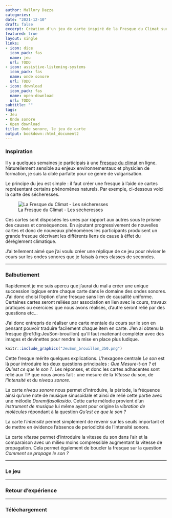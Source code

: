 ```yaml
---
author: Mallory Dazza
categories:
date: "2021-12-10"
draft: false
excerpt: Création d'un jeu de carte inspiré de la Fresque du Climat sur les ondes sonores pour un publique de seconde et première générale. 
featured: true
layout: single
links:
- icon: dice
  icon_pack: fas
  name: jeu
  url: TODO
- icon: assistive-listening-systems
  icon_pack: fas
  name: onde sonore
  url: TODO
- icon: download
  icon_pack: fas
  name: open-download
  url: TODO
subtitle: ""
tags:
- Jeu
- Onde sonore
- Open download
title: Onde sonore, le jeu de carte
output: bookdown::html_document2
---
```


### Inspiration

Il y a quelques semaines je participais à une [Fresque du climat](https://fresqueduclimat.org/) en ligne. Naturellement sensible au enjeux environnementaux et physicien de formation, je suis la cible parfaite pour ce genre de vulgarisation. 

Le principe du jeu est simple : il faut créer une fresque à l'aide de cartes représentant certains phénomènes naturels. Par exemple, ci-dessous voici la carte des sécheresses. 

![La Fresque du Climat - Les sécheresses](Fresque_Climat_Secheresse.png)

Ces cartes sont disposées les unes par rapport aux autres sous le prisme des causes et conséquences. En ajoutant progressivement de nouvelles cartes et donc de nouveaux phénomènes les participants produisent un grande fresque décrivant les différents liens de cause à éffet du déréglement climatique.  

J'ai tellement aimé que j'ai voulu créer une réplique de ce jeu pour réviser le cours sur les ondes sonores que je faisais à mes classes de secondes. 

---

### Balbutiement

Rapidement je me suis apercu que j'aurai du mal a créer une unique succession logique entre chaque carte dans le domaine des ondes sonores. J'ai donc choisi l'option d'une fresque sans lien de causalité uniforme. Certaines cartes seront reliées par association en lien avec le cours, travaux pratiques ou exercices que nous avons réalisés, d'autre seront relié par des questions etc...

J'ai donc entrepris de réaliser une carte mentale du cours sur le son en pensant pouvoir traduire facilement chaque item en carte. J'en ai obtenu la fresque \@ref(fig:JeuSon-brouillon) qu'il faut maitenant compléter avec des images et devinettes pour rendre la mise en place plus ludique. 

```r
knitr::include_graphics("JeuSon_brouillon_350.png")
```

Cette fresque mérite quelques explications. L'hexagone centrale _Le son_ est là pour introduire les deux questions principales : _Que Mesure-t-on ?_ et _Qu'est ce que le son ?_. Les réponses, et donc les cartes adhacentes sont relié aux TP que nous avons fait : une mesure de la _Vitesse_ du son, de _l'intensité_ et du _niveau sonore_.

La carte _niveau sonore_ nous permet d'introduire, la période, la fréquence ainsi qu'une note de musique sinusoïdale et ainsi de relié cette partie avec une mélodie _Doremifasollasido_. Cette carte mélodie provient d'un _instrument de musique_ lui même ayant pour origine la _vibration de  molécules_ répondant à la question  _Qu'est ce que le son ?_

La carte _l'intensité_ permet simplement de revenir sur les seuils important et de mettre en évidence l'absence de periodicité de l'intensité sonore. 

La carte _vitesse_ permet d'introduire la vitesse du son dans l'air et la comparaison avec un milieu moins compressible augmentant la vitesse de propagation. Cela permet également de boucler la fresque sur la question _Comment se propage le son ?_

---

### Le jeu

---

### Retour d'expérience

---

### Téléchargement
